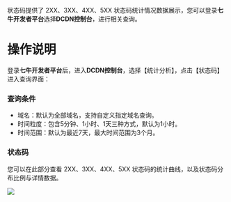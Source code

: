 状态码提供了 2XX、3XX、4XX、5XX 状态码统计情况数据展示，您可以登录**七牛开发者平台**选择**DCDN控制台**，进行相关查询。
<br/>
# 操作说明
登录**七牛开发者平台**后，进入**DCDN控制台**，选择【统计分析】，点击【状态码】进入查询界面：

### 查询条件

* 域名：默认为全部域名，支持自定义指定域名查询。
* 时间粒度：包含5分钟、1小时、1天三种方式，默认为1小时。
* 时间范围：默认为最近7天，最大时间范围为3个月。

### 状态码

您可以在此部分查看 2XX、3XX、4XX、5XX 状态码的统计曲线，以及状态码分布比例与详情数据。

![](https://dn-odum9helk.qbox.me/Fq8L0QOdbybevC4QdcpSsL8PpAp1)